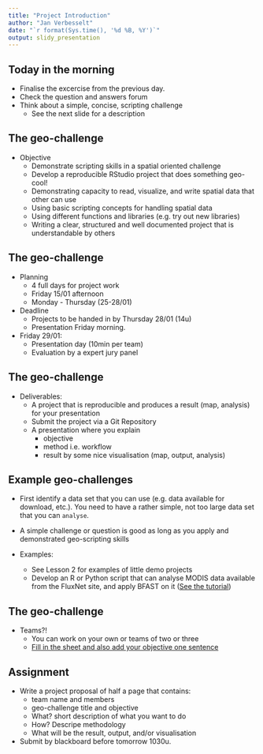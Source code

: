 ```yaml
---
title: "Project Introduction"
author: "Jan Verbesselt"
date: "`r format(Sys.time(), '%d %B, %Y')`"
output: slidy_presentation
---
```


## Today in the morning

* Finalise the excercise from the previous day.
* Check the question and answers forum
* Think about a simple, concise, scripting challenge 
    - See the next slide for a description

## The geo-challenge

* Objective
    * Demonstrate scripting skills in a spatial oriented challenge
    * Develop a reproducible RStudio project that does something geo-cool!
    * Demonstrating capacity to read, visualize, and write spatial data that other can use
    * Using basic scripting concepts for handling spatial data
    * Using different functions and libraries (e.g. try out new libraries)
    * Writing a clear, structured and well documented project that is understandable by others

## The geo-challenge

* Planning
    * 4 full days for project work
    * Friday 15/01 afternoon
    * Monday - Thursday (25-28/01)
  
* Deadline
    * Projects to be handed in by Thursday 28/01 (14u)
    * Presentation Friday morning.

* Friday 29/01: 
    * Presentation day (10min per team)
    * Evaluation by a expert jury panel

## The geo-challenge

* Deliverables:
    * A project that is reproducible and produces a result (map, analysis) for your presentation
    * Submit the project via a Git Repository
    * A presentation where you explain
        * objective
        * method i.e. workflow
        * result by some nice visualisation (map, output, analysis)

## Example geo-challenges

* First identify a data set that you can use (e.g. data available for download, etc.). You need to have a rather simple, not too large data set that you can `analyse`.
* A simple challenge or question is good as long as you apply and demonstrated geo-scripting skills
* Examples:

    - See Lesson 2 for examples of little demo projects
    - Develop an R or Python script that can analyse MODIS data available from the FluxNet site, and apply BFAST on it ([See the tutorial](https://github.com/verbe039/BFASTforAEO/blob/master/BFASTExcercise.pdf?raw=true))

## The geo-challenge

* Teams?!
    - You can work on your own or teams of two or three
    - [Fill in the sheet and also add your objective one sentence](http://goo.gl/forms/fm3PuAijWC)

## Assignment

* Write a project proposal of half a page that contains:
    * team name and members
    * geo-challenge title and objective
    * What? short description of what you want to do
    * How? Descripe methodology
    * What will be the result, output, and/or visualisation

* Submit by blackboard before tomorrow 1030u.
